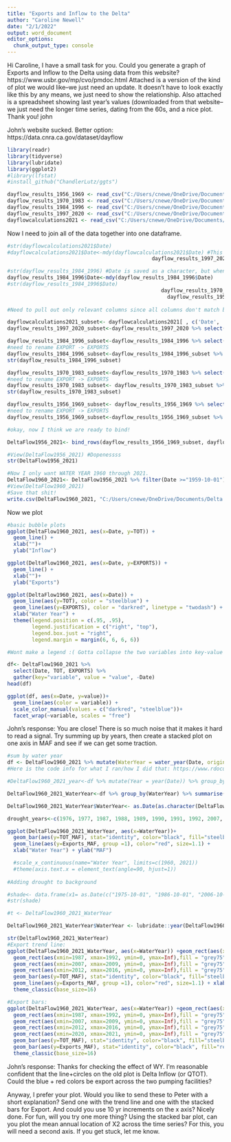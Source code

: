 ```yaml
---
title: "Exports and Inflow to the Delta"
author: "Caroline Newell"
date: "2/1/2022"
output: word_document
editor_options: 
  chunk_output_type: console
---
```

Hi Caroline, I have a small task for you. Could you generate a graph of Exports and Inflow to the Delta using data from this website? https://www.usbr.gov/mp/cvo/pmdoc.html
Attached is a version of the kind of plot we would like--we just need an update. It doesn't have to look exactly like this by any means, we just need to show the relationship. Also attached is a spreadsheet showing last year's values (downloaded from that website--we just need the longer time series, dating from the 60s, and a nice plot.  Thank you!
john

John's website sucked. Better option: https://data.cnra.ca.gov/dataset/dayflow
```r
library(readr)
library(tidyverse)
library(lubridate)
library(ggplot2)
#library(lfstat)
#install_github("ChandlerLutz/ggts")

dayflow_results_1956_1969 <- read_csv("C:/Users/cnewe/OneDrive/Documents/Delta Inflow Outflow/1960 to present/data/dayflow-results-1956-1969.csv")
dayflow_results_1970_1983 <- read_csv("C:/Users/cnewe/OneDrive/Documents/Delta Inflow Outflow/1960 to present/data/dayflow-results-1970-1983.csv")
dayflow_results_1984_1996 <- read_csv("C:/Users/cnewe/OneDrive/Documents/Delta Inflow Outflow/1960 to present/data/dayflow-results-1984-1996.csv")
dayflow_results_1997_2020 <- read_csv("C:/Users/cnewe/OneDrive/Documents/Delta Inflow Outflow/1960 to present/data/dayflow-results-1997-2020.csv")
dayflowcalculations2021 <- read_csv("C:/Users/cnewe/OneDrive/Documents/Delta Inflow Outflow/1960 to present/data/dayflowcalculations2021.csv")
```

Now I need to join all of the data together into one dataframe.

```r
#str(dayflowcalculations2021$Date)
#dayflowcalculations2021$Date<-mdy(dayflowcalculations2021$Date) #This deletes values for some reason, and date data appears to be correct already... so i'm gonna leave it.
                                               dayflow_results_1997_2020$Date<-mdy(dayflow_results_1997_2020$Date)

#str(dayflow_results_1984_1996) #Date is saved as a character, but when i do as.date it changes the value completely...                                                                                             
dayflow_results_1984_1996$Date<-mdy(dayflow_results_1984_1996$Date)
#str(dayflow_results_1984_1996$Date)
                                                  dayflow_results_1970_1983$Date<- mdy(dayflow_results_1970_1983$Date)
                                                    dayflow_results_1956_1969$Date<- mdy(dayflow_results_1956_1969$Date)
                                                    
#Need to pull out only relevant columns since all columns don't match between data sets. 

dayflowcalculations2021_subset<- dayflowcalculations2021[ , c('Date', 'TOT', 'EXPORTS', 'OUT')]  #how to subset with base r                                                  
dayflow_results_1997_2020_subset<-dayflow_results_1997_2020 %>% select(Date, TOT, EXPORTS, OUT) #how to subset using tidyverse

dayflow_results_1984_1996_subset<-dayflow_results_1984_1996 %>% select(Date, TOT, EXPORT, OUT)
#need to rename EXPORT -> EXPORTS
dayflow_results_1984_1996_subset<-dayflow_results_1984_1996_subset %>% rename(EXPORTS = EXPORT)
str(dayflow_results_1984_1996_subset)

dayflow_results_1970_1983_subset<-dayflow_results_1970_1983 %>% select(Date, TOT, EXPORT, OUT)
#need to rename EXPORT -> EXPORTS
dayflow_results_1970_1983_subset<- dayflow_results_1970_1983_subset %>% rename(EXPORTS = EXPORT)
str(dayflow_results_1970_1983_subset)

dayflow_results_1956_1969_subset<- dayflow_results_1956_1969 %>% select(Date, TOT, EXPORT, OUT)
#need to rename EXPORT -> EXPORTS
dayflow_results_1956_1969_subset<-dayflow_results_1956_1969_subset %>% rename(EXPORTS = EXPORT)

#okay, now I think we are ready to bind!

DeltaFlow1956_2021<- bind_rows(dayflow_results_1956_1969_subset, dayflow_results_1970_1983_subset, dayflow_results_1984_1996_subset, dayflow_results_1997_2020_subset, dayflowcalculations2021_subset)

#View(DeltaFlow1956_2021) #Dopenessss
str(DeltaFlow1956_2021)
```

```r
#Now I only want WATER YEAR 1960 through 2021.
DeltaFlow1960_2021<- DeltaFlow1956_2021 %>% filter(Date >="1959-10-01")
#View(DeltaFlow1960_2021)
#Save that shit!
write.csv(DeltaFlow1960_2021, "C:/Users/cnewe/OneDrive/Documents/Delta Inflow Outflow/1960 to present/data/DeltaFlow_WaterYears1960_2021.csv")
```

Now we plot
```r
#basic bubble plots
ggplot(DeltaFlow1960_2021, aes(x=Date, y=TOT)) +
  geom_line() +
  xlab("")+
  ylab("Inflow")

ggplot(DeltaFlow1960_2021, aes(x=Date, y=EXPORTS)) +
  geom_line() +
  xlab("")+
  ylab("Exports")

ggplot(DeltaFlow1960_2021, aes(x=Date)) +
  geom_line(aes(y=TOT), color = "steelblue") +
  geom_line(aes(y=EXPORTS), color = "darkred", linetype = "twodash") +
  xlab("Water Year") +
  theme(legend.position = c(.95, .95),
        legend.justification = c("right", "top"),
        legend.box.just = "right",
        legend.margin = margin(6, 6, 6, 6))

#Wont make a legend :( Gotta collapse the two variables into key-value pairs and then visualize

df<- DeltaFlow1960_2021 %>% 
  select(Date, TOT, EXPORTS) %>% 
  gather(key="variable", value = "value", -Date)
head(df)

ggplot(df, aes(x=Date, y=value))+
  geom_line(aes(color = variable)) +
  scale_color_manual(values = c("darkred", "steelblue"))+
  facet_wrap(~variable, scales = "free")
```

John's response: You are close! There is so much noise that it makes it hard to read a signal. Try summing up by years, then create a stacked plot on one axis in MAF and see if we can get some traction.

```r
#sum by water year
df <- DeltaFlow1960_2021 %>% mutate(WaterYear = water_year(Date, origin = "usgs")) #That was so easy! Crying.
#Here is the code info for what I ran/how I did that: https://www.rdocumentation.org/packages/lfstat/versions/0.9.4/topics/water_year

#DeltaFlow1960_2021_year<-df %>% mutate(Year = year(Date)) %>% group_by(Year) %>% summarise(Exports_AvgCFS = sum(EXPORTS)/1000000, TOT_AvgCFS = sum(TOT)/1000000) #lovely. This gives avg cfs though and I want MAF...

DeltaFlow1960_2021_WaterYear<-df %>% group_by(WaterYear) %>% summarise(Exports_MAF = sum(EXPORTS*1.983)/1000000, TOT_MAF = sum(TOT*1.983)/1000000) #24 hours at 1 cfs  = 1.983 acre feet

DeltaFlow1960_2021_WaterYear$WaterYear<- as.Date(as.character(DeltaFlow1960_2021_WaterYear$WaterYear), format="%Y")

drought_years<-c(1976, 1977, 1987, 1988, 1989, 1990, 1991, 1992, 2007, 2008, 2009, 2012, 2013, 2014, 2015, 2016) #data from: https://water.ca.gov/water-basics/drought

ggplot(DeltaFlow1960_2021_WaterYear, aes(x=WaterYear))+
  geom_bar(aes(y=TOT_MAF), stat="identity", color="black", fill="steelblue")+
  geom_line(aes(y=Exports_MAF, group =1), color="red", size=1.1) +
  xlab("Water Year") + ylab("MAF")

  #scale_x_continuous(name="Water Year", limits=c(1960, 2021))
  #theme(axis.text.x = element_text(angle=90, hjust=1))
  
#Adding drought to background

#shade<- data.frame(x1= as.Date(c("1975-10-01", "1986-10-01", "2006-10-01", "2011-10-01")), x2= as.Date(c("1977-09-30", "1992-09-30", "2009-09-30", "2016-09-30")) , y1= -Inf, y2= Inf)
#str(shade)

#t <- DeltaFlow1960_2021_WaterYear

DeltaFlow1960_2021_WaterYear$WaterYear <- lubridate::year(DeltaFlow1960_2021_WaterYear$WaterYear)

str(DeltaFlow1960_2021_WaterYear)
#Export trend line:
ggplot(DeltaFlow1960_2021_WaterYear, aes(x=WaterYear)) +geom_rect(aes(xmin=1976, xmax=1977, ymin=0, ymax=Inf), fill = "grey75", alpha = .1) +
  geom_rect(aes(xmin=1987, xmax=1992, ymin=0, ymax=Inf),fill = "grey75", alpha = .1) +
  geom_rect(aes(xmin=2007, xmax=2009, ymin=0, ymax=Inf),fill = "grey75", alpha = .1) +
  geom_rect(aes(xmin=2012, xmax=2016, ymin=0, ymax=Inf),fill = "grey75", alpha = .1)+
  geom_bar(aes(y=TOT_MAF), stat="identity", color="black", fill="steelblue") + 
  geom_line(aes(y=Exports_MAF, group =1), color="red", size=1.1) + xlab("Water Year") +  ylab("MAF") + ggtitle("Total Delta Inflow and Exports")+ scale_x_continuous(breaks=c(1960, 1970, 1980, 1990, 2000, 2010, 2020))+
  theme_classic(base_size=16) 

#Export bars: 
ggplot(DeltaFlow1960_2021_WaterYear, aes(x=WaterYear)) +geom_rect(aes(xmin=1976, xmax=1977, ymin=0, ymax=Inf), fill = "grey75", alpha = .1) +
  geom_rect(aes(xmin=1987, xmax=1992, ymin=0, ymax=Inf),fill = "grey75", alpha = .1) +
  geom_rect(aes(xmin=2007, xmax=2009, ymin=0, ymax=Inf),fill = "grey75", alpha = .1) +
  geom_rect(aes(xmin=2012, xmax=2016, ymin=0, ymax=Inf),fill = "grey75", alpha = .1)+
  geom_rect(aes(xmin=2020, xmax=2021, ymin=0, ymax=Inf),fill = "grey75", alpha = .1)+
  geom_bar(aes(y=TOT_MAF), stat="identity", color="black", fill="steelblue") + 
  geom_bar(aes(y=Exports_MAF), stat="identity", color="black", fill="red") + xlab("Water Year") +  ylab("MAF") + ggtitle("Total Delta Inflow and Exports")+ scale_x_continuous(breaks=c(1960, 1970, 1980, 1990, 2000, 2010, 2020))+
  theme_classic(base_size=16) 


```

John's response:
Thanks for checking the effect of WY. I'm reasonable confident that the line+circles on the old plot is Delta Inflow (or QTOT). Could the blue + red colors be export across the two pumping facilities?

Anyway, I prefer your plot. Would you like to send these to Peter with a short explanation? Send one with the trend line and one with the stacked bars for Export. And could you use 10 yr increments on the x axis?
Nicely done. 
For fun, will you try one more thing? Using the stacked bar plot, can you plot the mean annual location of X2 across the time series? For this, you will need a second axis. If you get stuck, let me know.